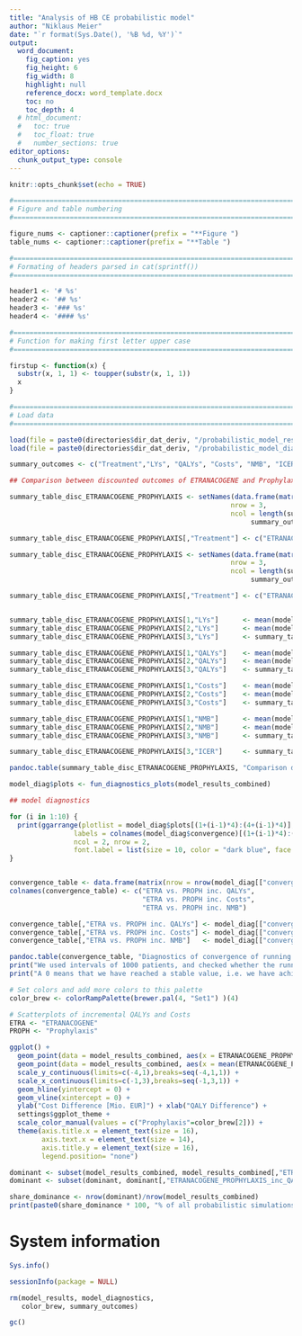 ```yaml
---
title: "Analysis of HB CE probabilistic model"
author: "Niklaus Meier"
date: "`r format(Sys.Date(), '%B %d, %Y')`"
output: 
  word_document:
    fig_caption: yes
    fig_height: 6
    fig_width: 8
    highlight: null
    reference_docx: word_template.docx
    toc: no
    toc_depth: 4
  # html_document:
  #   toc: true
  #   toc_float: true
  #   number_sections: true
editor_options: 
  chunk_output_type: console
---
```


<!-- Setup -->

```r

knitr::opts_chunk$set(echo = TRUE)

#===============================================================================
# Figure and table numbering
#===============================================================================

figure_nums <- captioner::captioner(prefix = "**Figure ")
table_nums <- captioner::captioner(prefix = "**Table ")

#===============================================================================
# Formating of headers parsed in cat(sprintf())
#===============================================================================

header1 <- '# %s'
header2 <- '## %s'
header3 <- '### %s'
header4 <- '#### %s'

#===============================================================================
# Function for making first letter upper case
#===============================================================================

firstup <- function(x) {
  substr(x, 1, 1) <- toupper(substr(x, 1, 1))
  x
}

#===============================================================================
# Load data
#===============================================================================

load(file = paste0(directories$dir_dat_deriv, "/probabilistic_model_results.Rdata"))
load(file = paste0(directories$dir_dat_deriv, "/probabilistic_model_diagnostics.Rdata"))


```

```r

summary_outcomes <- c("Treatment","LYs", "QALYs", "Costs", "NMB", "ICER")

## Comparison between discounted outcomes of ETRANACOGENE and Prophylaxis

summary_table_disc_ETRANACOGENE_PROPHYLAXIS <- setNames(data.frame(matrix(data = 0,
                                                       nrow = 3,
                                                       ncol = length(summary_outcomes))), 
                                                            summary_outcomes)

summary_table_disc_ETRANACOGENE_PROPHYLAXIS[,"Treatment"] <- c("ETRANACOGENE", "Prophylaxis", "Increment")

summary_table_disc_ETRANACOGENE_PROPHYLAXIS <- setNames(data.frame(matrix(data = 0,
                                                       nrow = 3,
                                                       ncol = length(summary_outcomes))), 
                                                            summary_outcomes)

summary_table_disc_ETRANACOGENE_PROPHYLAXIS[,"Treatment"] <- c("ETRANACOGENE", "Prophylaxis", "Increment")


summary_table_disc_ETRANACOGENE_PROPHYLAXIS[1,"LYs"]      <- mean(model_results_combined[,"ETRANACOGENE_LYs_disc"])
summary_table_disc_ETRANACOGENE_PROPHYLAXIS[2,"LYs"]      <- mean(model_results_combined[,"PROPHYLAXIS_LYs_disc"])
summary_table_disc_ETRANACOGENE_PROPHYLAXIS[3,"LYs"]      <- summary_table_disc_ETRANACOGENE_PROPHYLAXIS[1,"LYs"] -                                                                                           summary_table_disc_ETRANACOGENE_PROPHYLAXIS[2,"LYs"]

summary_table_disc_ETRANACOGENE_PROPHYLAXIS[1,"QALYs"]    <- mean(model_results_combined[,"ETRANACOGENE_QALYs_disc"])
summary_table_disc_ETRANACOGENE_PROPHYLAXIS[2,"QALYs"]    <- mean(model_results_combined[,"PROPHYLAXIS_QALYs_disc"])
summary_table_disc_ETRANACOGENE_PROPHYLAXIS[3,"QALYs"]    <- summary_table_disc_ETRANACOGENE_PROPHYLAXIS[1,"QALYs"] -                                                                                         summary_table_disc_ETRANACOGENE_PROPHYLAXIS[2,"QALYs"]

summary_table_disc_ETRANACOGENE_PROPHYLAXIS[1,"Costs"]    <- mean(model_results_combined[,"ETRANACOGENE_cost_disc"])
summary_table_disc_ETRANACOGENE_PROPHYLAXIS[2,"Costs"]    <- mean(model_results_combined[,"PROPHYLAXIS_cost_disc"])
summary_table_disc_ETRANACOGENE_PROPHYLAXIS[3,"Costs"]    <- summary_table_disc_ETRANACOGENE_PROPHYLAXIS[1,"Costs"] -                                                                                         summary_table_disc_ETRANACOGENE_PROPHYLAXIS[2,"Costs"]

summary_table_disc_ETRANACOGENE_PROPHYLAXIS[1,"NMB"]      <- mean(model_results_combined[,"ETRANACOGENE_NMB"])
summary_table_disc_ETRANACOGENE_PROPHYLAXIS[2,"NMB"]      <- mean(model_results_combined[,"PROPHYLAXIS_NMB"])
summary_table_disc_ETRANACOGENE_PROPHYLAXIS[3,"NMB"]      <- summary_table_disc_ETRANACOGENE_PROPHYLAXIS[1,"NMB"] -                                                                                            summary_table_disc_ETRANACOGENE_PROPHYLAXIS[2,"NMB"]

summary_table_disc_ETRANACOGENE_PROPHYLAXIS[3,"ICER"]     <- summary_table_disc_ETRANACOGENE_PROPHYLAXIS[3,"Costs"] /                                                                                          summary_table_disc_ETRANACOGENE_PROPHYLAXIS[3,"QALYs"]

pandoc.table(summary_table_disc_ETRANACOGENE_PROPHYLAXIS, "Comparison discounted outcomes between ETRANACOGENE and Prophylaxis", style = 'rmarkdown')


```

\newpage

```r

model_diag$plots <- fun_diagnostics_plots(model_results_combined)


```

```r

## model diagnostics

for (i in 1:10) {
  print(ggarrange(plotlist = model_diag$plots[(1+(i-1)*4):(4+(i-1)*4)],
                labels = colnames(model_diag$convergence)[(1+(i-1)*4):(4+(i-1)*4)],
                ncol = 2, nrow = 2,
                font.label = list(size = 10, color = "dark blue", face = "bold")))
}


convergence_table <- data.frame(matrix(nrow = nrow(model_diag[["convergence"]]), ncol = 3))
colnames(convergence_table) <- c("ETRA vs. PROPH inc. QALYs", 
                                 "ETRA vs. PROPH inc. Costs", 
                                 "ETRA vs. PROPH inc. NMB")

convergence_table[,"ETRA vs. PROPH inc. QALYs"] <- model_diag[["convergence"]][,"ETRANACOGENE_PROPHYLAXIS_inc_QALY"]
convergence_table[,"ETRA vs. PROPH inc. Costs"] <- model_diag[["convergence"]][,"ETRANACOGENE_PROPHYLAXIS_inc_Costs"]
convergence_table[,"ETRA vs. PROPH inc. NMB"]   <- model_diag[["convergence"]][,"ETRANACOGENE_PROPHYLAXIS_INMB"]

pandoc.table(convergence_table, "Diagnostics of convergence of running incremental outcomes over all patients in simulation.", style = 'rmarkdown')
print("We used intervals of 1000 patients, and checked whether the running mean of the incremental outcomes change by more than 1%.")
print("A 0 means that we have reached a stable value, i.e. we have achieved convergence and have a sufficient sample size, using this interval and this percentage change as a measure of sufficient stability.")

```

\newpage

```r

# Set colors and add more colors to this palette
color_brew <- colorRampPalette(brewer.pal(4, "Set1") )(4)

# Scatterplots of incremental QALYs and Costs
ETRA <- "ETRANACOGENE"
PROPH <- "Prophylaxis"

ggplot() +
  geom_point(data = model_results_combined, aes(x = ETRANACOGENE_PROPHYLAXIS_inc_QALY , y = ETRANACOGENE_PROPHYLAXIS_inc_Costs/1000000, color = PROPH), size = 0.8) +
  geom_point(data = model_results_combined, aes(x = mean(ETRANACOGENE_PROPHYLAXIS_inc_QALY) , y = mean(ETRANACOGENE_PROPHYLAXIS_inc_Costs/1000000)), size = 3, shape = 18) +
  scale_y_continuous(limits=c(-4,1),breaks=seq(-4,1,1)) +
  scale_x_continuous(limits=c(-1,3),breaks=seq(-1,3,1)) +
  geom_hline(yintercept = 0) +
  geom_vline(xintercept = 0) +
  ylab("Cost Difference [Mio. EUR]") + xlab("QALY Difference") +
  settings$ggplot_theme +
  scale_color_manual(values = c("Prophylaxis"=color_brew[2])) +
  theme(axis.title.x = element_text(size = 16),
        axis.text.x = element_text(size = 14),
        axis.title.y = element_text(size = 16),
        legend.position= "none")

```

\newpage

```r

dominant <- subset(model_results_combined, model_results_combined[,"ETRANACOGENE_PROPHYLAXIS_inc_Costs"] < 0)
dominant <- subset(dominant, dominant[,"ETRANACOGENE_PROPHYLAXIS_inc_QALY"] > 0)

share_dominance <- nrow(dominant)/nrow(model_results_combined)
print(paste0(share_dominance * 100, "% of all probabilistic simulations were dominant in favor of ED."))


```

# System information

```r

Sys.info()

sessionInfo(package = NULL)

```

```r

rm(model_results, model_diagnostics,
   color_brew, summary_outcomes)

gc()

```
